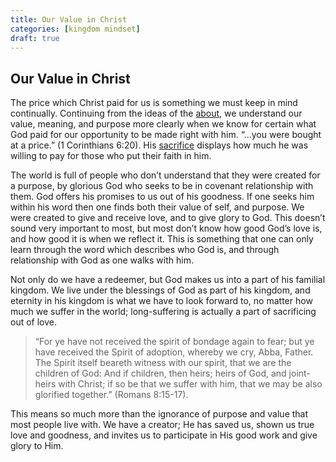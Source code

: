 ---
title: Our Value in Christ
categories: [kingdom mindset]
draft: true
---
<!-- date: -->
## Our Value in Christ

The price which Christ paid for us is something we must keep in mind continually. Continuing from the ideas of the [about](../../../about/about.qmd), we understand our value, meaning, and purpose more clearly when we know for certain what God paid for our opportunity to be made right with him. "...you were bought at a price." (1 Corinthians 6:20). His [sacrifice](../sacrifice/sacrifice.qmd) displays how much he was willing to pay for those who put their faith in him.

The world is full of people who don't understand that they were created for a purpose, by glorious God who seeks to be in covenant relationship with them. God offers his promises to us out of his goodness. If one seeks him within his word then one finds both their value of self, and purpose. We were created to give and receive love, and to give glory to God. This doesn't sound very important to most, but most don't know how good God's love is, and how good it is when we reflect it. This is something that one can only learn through the word which describes who God is, and through relationship with God as one walks with him.

Not only do we have a redeemer, but God makes us into a part of his familial kingdom. We live under the blessings of God as part of his kingdom, and eternity in his kingdom is what we have to look forward to, no matter how much we suffer in the world; long-suffering is actually a part of sacrificing out of love.

> <r r="Ro 8 15 17">"For ye have not received the spirit of bondage again to fear; but ye have received the Spirit of adoption, whereby we cry, Abba, Father. The Spirit itself beareth witness with our spirit, that we are the children of God: And if children, then heirs; heirs of God, and joint-heirs with Christ; if so be that we suffer with him, that we may be also glorified together." (Romans 8:15-17).</r>

This means so much more than the ignorance of purpose and value that most people live with. We have a creator; He has saved us, shown us true love and goodness, and invites us to participate in His good work and give glory to Him.

